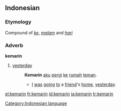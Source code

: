 ==Indonesian==

===Etymology===
Compound of ''[[ke]]'', ''[[malam]]'' and ''[[hari]]''

===Adverb===
'''kemarin'''

# [[yesterday]]
#: '''Kemarin''' [[aku]] [[pergi]] [[ke]] [[rumah]] [[teman]].
#:* [[I]] [[be|was]] [[go]]ing [[to]] a [[friend]]'s [[home]], [[yesterday]].

[[Category:Indonesian language]]

[[el:kemarin]]
[[fr:kemarin]]
[[id:kemarin]]
[[ja:kemarin]]
[[tr:kemarin]]
